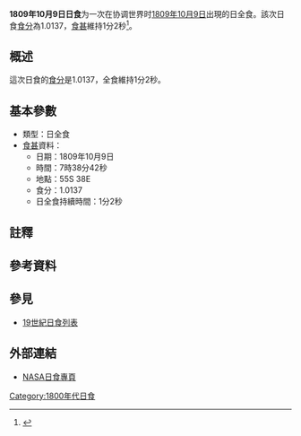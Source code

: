 {{Infobox Solar eclipse
| Year        = 1809
| Month       = 10
| Day         = 9
| Type        = 日全食
| Image       = SE1809Oct09T.gif
| Image size  = 200px
| Image intro = 1809年10月9日日全食路徑圖
  <!--   日食資料   -->
| Gamma       = -0.7905
| Mag         = 1.0137
| Saros       = [[日食沙羅週期121|121]]
| Saros total = 
| Saros seq   = 
  <!--     食甚     -->
| Duration    = 1分2秒
| Location    = 
| Coords      = 
| Width       = 77公里
  <!--   開始時間   -->
| Partial     = 
| Start type  = 
| Centre      = 
| Greatest    = 07:38:42
  <!--     倒數     -->
| hour        = 07
| minute      = 38
| second      = 42
| Duration_s  = 
}}
'''1809年10月9日日食'''为一次在协调世界时[[1809年|1809年]][[10月9日|10月9日]]出現的日全食。該次日食[[食分|食分]]為1.0137，[[食甚|食甚]]維持1分2秒<ref name="nasa_catalog_list">{{cite web |url=http://eclipse.gsfc.nasa.gov/SEcat5/SE1801-1900.html |title=Catalog of Solar Eclipses: 1801 to 1900 |language=en |publisher=[[NASA|NASA]] |accessdate=2009-07-26 |archiveurl=https://web.archive.org/web/20150112204733/http://eclipse.gsfc.nasa.gov/SEcat5/SE1801-1900.html |archivedate=2015-01-12 |deadurl=no }}</ref>。

== 概述 ==
這次日食的[[食分|食分]]是1.0137，全食維持1分2秒。

== 基本參數 ==
{{NoteUTC}}
* 類型：日全食
*[[食甚|食甚]]資料：
** 日期：1809年10月9日
** 時間：7時38分42秒 
** 地點：55S 38E
** 食分：1.0137
** 日全食持續時間：1分2秒

== 註釋 ==
{{NoteFoot}}

== 參考資料 ==
{{reflist}}

== 參見 ==
{{日食主題}}
* [[19世紀日食列表|19世紀日食列表]]

== 外部連結 ==
* [http://eclipse.gsfc.nasa.gov/solar.html NASA日食專頁]{{Wayback|url=http://eclipse.gsfc.nasa.gov/solar.html |date=20190108200537 }}{{en icon}}

{{日食}}

[[Category:1800年代日食|Category:1800年代日食]]

{{Eclipse-stub}}
